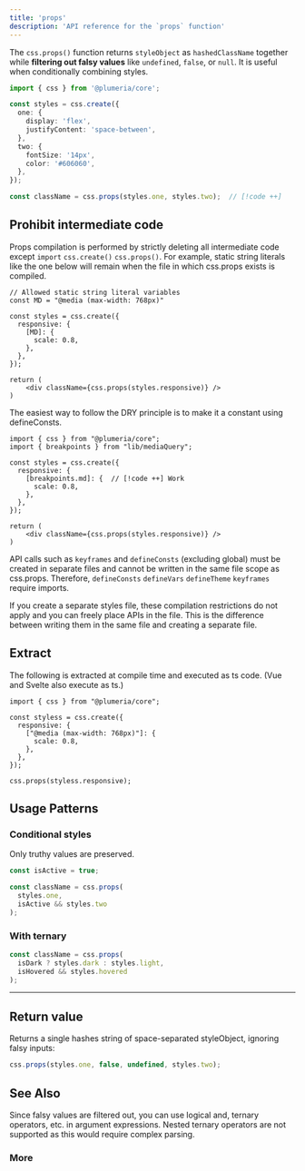 ```yaml
---
title: 'props'
description: 'API reference for the `props` function'
---
```


The `css.props()` function returns `styleObject` as `hashedClassName` together while **filtering out falsy values** like `undefined`, `false`, or `null`. It is useful when conditionally combining styles.

```ts title="TypeScript"
import { css } from '@plumeria/core';

const styles = css.create({
  one: {
    display: 'flex',
    justifyContent: 'space-between',
  },
  two: {
    fontSize: '14px',
    color: '#606060',
  },
});

const className = css.props(styles.one, styles.two);  // [!code ++]
```

## Prohibit intermediate code
Props compilation is performed by strictly deleting all intermediate code except `import` `css.create()` `css.props()`.
For example, static string literals like the one below will remain when the file in which css.props exists is compiled.

```tsx
// Allowed static string literal variables
const MD = "@media (max-width: 768px)"

const styles = css.create({
  responsive: {
    [MD]: {
      scale: 0.8,
    },
  },
});

return (
    <div className={css.props(styles.responsive)} />
)
```

The easiest way to follow the DRY principle is to make it a constant using defineConsts.
```tsx
import { css } from "@plumeria/core";
import { breakpoints } from "lib/mediaQuery";

const styles = css.create({
  responsive: {
    [breakpoints.md]: {  // [!code ++] Work
      scale: 0.8,
    },
  },
});

return (
    <div className={css.props(styles.responsive)} />
)
```
API calls such as `keyframes` and `defineConsts` (excluding global) must be created in separate files and cannot be written in the same file scope as css.props. Therefore, `defineConsts` `defineVars` `defineTheme` `keyframes` require imports.

<Callout title="Good to know">
If you create a separate styles file, these compilation restrictions do not apply and you can freely place APIs in the file. This is the difference between writing them in the same file and creating a separate file.
</Callout>


## Extract

The following is extracted at compile time and executed as ts code. (Vue and Svelte also execute as ts.)

```tsx
import { css } from "@plumeria/core";

const styless = css.create({
  responsive: {
    ["@media (max-width: 768px)"]: {
      scale: 0.8,
    },
  },
});

css.props(styless.responsive);
```

## Usage Patterns

### Conditional styles

Only truthy values are preserved.

```ts
const isActive = true;

const className = css.props(
  styles.one,
  isActive && styles.two
);
```

### With ternary

```ts
const className = css.props(
  isDark ? styles.dark : styles.light,
  isHovered && styles.hovered
);
```

---

## Return value
Returns a single hashes string of space-separated styleObject, ignoring falsy inputs:

```ts
css.props(styles.one, false, undefined, styles.two);
```


## See Also

<Callout title="Good to know">
  Since falsy values are filtered out, you can use logical and, ternary
  operators, etc. in argument expressions.  
  Nested ternary operators are not supported as this would require complex parsing.
</Callout>

### More

<Cards>
  <Card title="See more about create" href="/docs/reference/create" />
</Cards>
